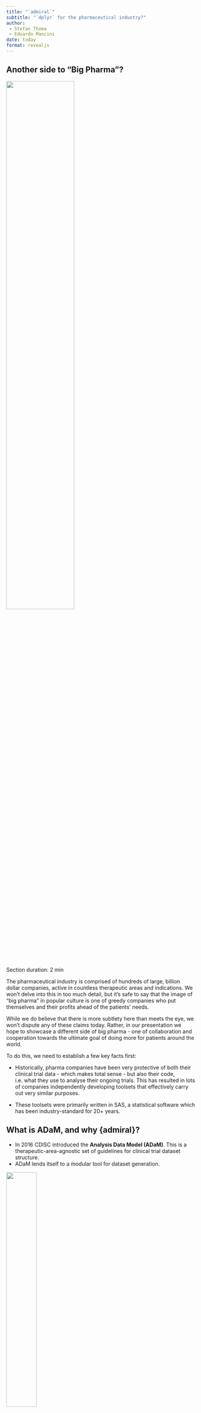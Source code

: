 ```yaml
---
title: "`admiral`"
subtitle: "`dplyr` for the pharmaceutical industry?"
author: 
 - Stefan Thoma
 - Edoardo Mancini
date: today
format: revealjs
---
```


## Another side to "Big Pharma"?

![](media/evil_scientist.jpg){fig-align="center" width="60%" height="60%"}

::: notes
Section duration: 2 min

The pharmaceutical industry is comprised of hundreds of large, billion dollar companies, active in countless therapeutic areas and indications. We won't delve into this in too much detail, but it's safe to say that the image of "big pharma" in popular culture is one of greedy companies who put themselves and their profits ahead of the patients' needs.

While we do believe that there is more subtlety here than meets the eye, we won't dispute any of these claims today. Rather, in our presentation we hope to showcase a different side of big pharma - one of collaboration and cooperation towards the ultimate goal of doing more for patients around the world.

To do this, we need to establish a few key facts first:

-   Historically, pharma companies have been very protective of both their clinical trial data - which makes total sense - but also their code, i.e. what they use to analyse their ongoing trials. This has resulted in lots of companies independently developing toolsets that effectively carry out very similar purposes.

-   These toolsets were primarily written in SAS, a statistical software which has been industry-standard for 20+ years.
:::

## What is ADaM, and why {admiral}?

-   In 2016 CDISC introduced the **Analysis Data Model (ADaM)**. This is a therapeutic-area-agnostic set of guidelines for clinical trial dataset structure.
-   ADaM lends itself to a modular tool for dataset generation.

::: {layout-ncol="2"}
![](media/cdisc.png){width="40%" height="40%"}

![](media/lego.png){width="20%" height="20%"}
:::

::: notes
Section duration: 4 min

In 2016, CDISC, which is an institution which sets data standards across the industry, introduced the Analysis Data Model, also known as ADaM. Without delving into too much detail, this can be thought of as a precise set of guidelines mandating the structure of the datasets that underpin clinical trial analysis. So, every company running a clinical trial after 2016 - no matter the therapeutic area - was now required to convert their collected, raw data into ADaM datasets prior to creating the tables, listings and graphs that will be used to evaluate the trial's outcome.

Note that we are glossing over the fact that there exists an intermediate set of datasets called SDTM datasets between the raw datasets step and the ADaM step. This isn't so relevant for our presentation, other than for the fact that it means the starting point for the ADaM datsets is also common across industry.

We also don't need to go into too much detail about what ADaM datasets actually look like, but it's important to understand that the steps used to construct them are often dataset-agnostic. Some examples include:

-   Merging a subset of a dataset with another dataset
-   Adding derived records based on existing ones
-   Converting character strings to dates and imputing missing values

Consequently, it stands to reason that if ever a tool (or package) could exist to aid in the generation of these ADaMs, this tool could be modular: various derivations could be chained together and customised to generate your dataset of interest. Ideally, this package would also interact seamlessly with the {tidyverse}, so that if ever a step for adding a new variable was trivial, then simple {dplyr} code could be slotted in to your derivation sequence. This idea is exactly the thought behind the inception of the {admiral} package.
:::

## {admiral}

::: columns
::: {.column width="60%"}
-   **Modular functions** extending dplyr, and **manuals** and **templates**
    -   Core functionality that can be extended to specific therapeutic areas
    -   Specific to very standardized data and processes
-   Created by users for users
:::

::: {.column width="40%"}
![](media/cheat_sheet.png)
:::
:::

::: notes
Section duration: 2 min

In my view, admiral brings to the table three types of technical value. First and most obvious: admiral provides a modular framework for data manipulation that extends the functionalities of `dplyr` and is tailored to the creation of ADaM data sets. You can see on the right side an example of how this works. But the value of admiral is not just the functions. It also offers extensive manuals and vignettes that describe the programming processes *and* the CDISC data standard mindset behind it. In a way, it serves as an extension to the CDISC implementation guides. And to save a lot of time, it also provides templates for the different types of ADaM datasets that serve as a very practical starting point for ADaM programming.

Aside from the technical aspects, the open source nature of the project facilitated the emergence of an admiral community. This community is active both on github and on our slack channel and consists of both users and developers. The fact that these two overlap is another benefit. This allows for efficient development and very short feedback lines.
:::

## Goal of {admiral}

-   Establish {admiral} workflow as *the* standard for ADaM creation
    -   Build trust

::: notes
Section duration: 1 min

What we would like to achieve with admiral is that it is established as *the* standard tool for ADaM creation in R. Not just across the all therapeutic areas, but also across the pharmaceutical industry. This should help ease the transition of pharmaceutical companies towards an open source workflow for clinical data science.

For that to happen, other companies must trust the product, as switching to R is a very big challenge for companies with a history of relying on licensed analysis software. We must provide a stable solution that is accepted by regulators, and user friendly, and we must ensure that such a project will not be abandoned anytime soon.

Lets talk about how we get to that point.
:::

## Building trust {.smaller}

-   Started as a collaboration of GSK and Roche
    -   Commitment and funding from both Roche and GSK makes it hard to ignore
    -   Hard for either company to monetize
    -   Ensures that the package stays open source and free to use
    -   Maintenance
-   Open source from the start
-   Involve community early on
    -   Serve the needs of many, not just of one company

::: notes
Section duration: 1:30 min

As trust is so important for this project, I want to share what helped us establish this in the first place. To begin with, admiral was co-developed by GSK and Roche as a collaboration. Having such large companies back the admiral project early on (i.e. assigning meaningful percentages of programmers' time to this open sourced project) helped it to be taken seriously from the start. Very early on, we were able to ask many programmers across the industry to experiment with and give feedback on the prototype admiral package. That was very valuable, as it showed us that other companies were interested as well.

Sharing the license between two companies also makes it much harder to monetize for any company on its own. This is a good thing, as other companies probably would not like to jump on a package that might get put behind a pay wall later. These big names also help as package maintenance will come up at one point in the package life cycle, and abandoning a package is much harder if a companies reputation is somehow tied to it.
:::

## Extension packages

-   Same user "feel" & language
-   Same development practices
-   Compatible modularity
-   Stability and trust
    -   Shabby {admiral} extension package harms reputation of {admiral}
    -   Less trust means less users and less adoption of open source in the industry

::: notes
Section duration: 2:30 min

The decision to split admiral into one core package and multiple therapeutic area specific extension packages was a way to ensure that resources for admiral are concentrated on the core values at first.

An extension package extends the core functionality of admiral to a specific therapeutic area. This could be for example admiral_onco admiral_vaccine, or admiral_ophtha. We want those packages to exist and be successful, but the core team does not have the capacity or the therapeutic area knowledge to take on the development of these packages. We even want them to exist for therapeutic areas where Roche is not even active yet.

But we also have high expectations of the extension packages: The package usage, interface and layout should look and feel coherent with the core package. Once a user is familiar with the core package, they should be able to pick up any extension package quickly. This coherence should not only be on the user level. The same should go for developers: Code should follow the same standards and practices. And it should not be redundant: If a function already exists in the core package it should not be re-implemented in the extension package. Further, all admiral packages need to be able to work together seamlessly.

Most importantly, the package needs to function reliably. Having a sub-standard extension package would reflect badly on the core package as well. This could erode trust and hinder the adoption of open source practices in the pharmaceutical industry.

High goals. But how do we get there?
:::

## Setting them up for Success

-   Instructions
    -   {admiraldev} rules & templates
    -   Git Structure & CICD
    -   One core member representative
-   Expectation management:
    -   Small scope!
    -   Effort required
    -   Assigned FTE

::: notes
Section duration: 2:45 min

Extension packages are developed in something like a franchise model. We took away two main points. One: We must give very clear instructions and structure to the extension developers. `admiraldev` is a separate package that was created specifically for admiral developers. It lists detailed instructions for code-style, naming and coding conventions, even helper functions and much more. We also provide github templates and CICD workflows that ensure certain standards like code styling, link checking, test coverage, etc. While those two things go a long way, the most resource intensive approach to this franchising is that one member of the core team acts as a representative who is either directly involved in the extension development, or is involved in a consulting function.

The second important learning is the management of expectation for the extension development teams. We have to make sure that a new team carefully considers the scope of their project. It should be well defined and achieveable. They have to think about the effort required to get there, and whether they can bring enough resources to the table to achieve that. Ideally, a certain amount of working percentages should be assigned to the task, and the workload should be shared across different companies. And most importantly, it should be clear to the team that this will require ongoing efforts: Even after most of the goals are implemented, the package needs to be maintained and periodically updated. It needs to be kept in line with the core admiral package, with the most current version of other packages it relies on, and also with changes in data standards, to remain useful to programmers.
:::

## A success story: {admiralvaccine}

-   The COVID-19 pandemic was a worldwide catastrophe, but it was also an opportunity to **collaborate further** within pharma...
-   ... Enter {admiralvaccine}!

::: {layout-ncol="2"}
![](media/covid.jpg){width="40%" height="40%"}

![](media/admiralvaccine.png){width="15%" height="15%"}
:::

::: notes
Section duration: 3 min

One of the greatest successes of our cross-company collaboration lies in the story behind the creation of an admiral extension package to deal with vaccine data.

To set the scene for you all, within the pharmaceutical industry and the wider world there was a great deal of interest in the area of vaccines during the period between 2020 and 2023 (for obvious reasons). From the outside, we all saw how quickly companies like Pfizer, Moderna and Astra Zeneca were able to bring Covid-19 vaccines to market. You will all appreciate that within the pharma industry, this required huge efforts all areas of drug development, one of which naturally was the creation of vaccine-specific ADaM datasets.

To cut a long story short, the atmosphere of cross-company collaboration and the contribution framework that we had set up within the {admiral} family meant that we in the {admiral} family were able to connect with programmers from Pfizer, which was a company that had not meaningfully contributed to the open-source {admiral} efforts previously, and empower them take the lead on the creation of {admiralvaccine} - a vaccine-specific extension to {admiral}. The package was co-developed in partnership with two other big pharma companies GSK and Novartis, as well as members of the core {admiral} team who supported the upskilling of this new team and ensured package contents was up to par with our standards. The {admiralvaccine} package released its first version in the summer of 2023, and enabled the sponsor companies to share and open-source many of the vaccine-related learnings they had acquired during the pandemic, and we firmly believe that this will foster even more cross-industry collaborations to tackle any challenges the future might hold.

We should stress that not all aspects of this experience were strictly positive: one chief observation we made was that the team behind the vaccines package was laser-focused on releasing a first version of {admiralvaccine}, but lost lots of interest as the time came to later maintain the package. Maybe this was a by-product of the huge drive and pressure to deliver in the short term that those involved had experienced when working on the vaccines themselves. Consequently within the core {admiral} team we had to work with the {admiralvaccine} leads to convey the importance of package maintenance, and this is an area that we are still working on to this day.
:::

## {admiral}: Looking ahead

Training models on {admiral} documentation: could genAI be the next frontier?

::: {layout-ncol="2"}
![](media/admiral_website.png){width="15%" height="15%"}

![](media/ai.png){width="20%" height="20%"}
:::

::: notes
Section duration {1 min}

Similar to {dplyr}, the core {admiral} package has now reached a point of maturity and stability, where we do not anticipate the need for large overhauls of our material in the future. At the same time, our documentation has undergone many rounds of review and is robust and extensive. Industry uptake is contantly on the rise and we see a near future where it is **the** default solution for ADaM creation.

As such, one avenue for improvement in the future is with regards to the learning curve required to get used to the package. AI is all the rage right now, so why not try to apply it to {admiral} as well? At the moment, there are efforts internally at various companies to train LLMs and chatbots on {admiral} documentation, which have proven quite fruitful. There hasn't yet been an Open Source effort in this space, though it is true that because everything is Open Source, the next re-training of something like Chat GPT may suddenly result in the model being an expert on ADaM creation!

So, we are very excited for what the future holds!

*Note: could also talk about automation efforts for {admiral}, but weary of time and having to descrive things like specs first.*
:::

## Q&A and Resources

::: notes
Add: admiral website, cheat sheet, anything else? Mention the Blog as well.
:::
